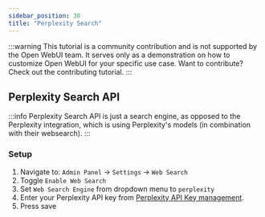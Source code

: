 ```yaml
---
sidebar_position: 30
title: "Perplexity Search"
---
```


:::warning
This tutorial is a community contribution and is not supported by the Open WebUI team. It serves only as a demonstration on how to customize Open WebUI for your specific use case. Want to contribute? Check out the contributing tutorial.
:::

## Perplexity Search API

:::info
Perplexity Search API is just a search engine, as opposed to the Perplexity integration, which is using Perplexity's models (in combination with their websearch).
:::

### Setup

1. Navigate to: `Admin Panel` -> `Settings` -> `Web Search`
2. Toggle `Enable Web Search`
3. Set `Web Search Engine` from dropdown menu to `perplexity`
4. Enter your Perplexity API key from [Perplexity API Key management](https://www.perplexity.ai/account/api/keys).
5. Press save
